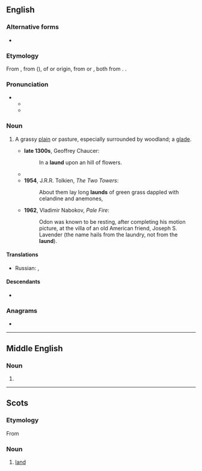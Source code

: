 ==English==

===Alternative forms===
* {{alt|en|laune}}

===Etymology===
From {{inh|en|enm|launde}}, from {{der|en|fro|lande|launde|wooded area}} ({{cog|fr|lande}}), of {{der|en|gem|-}} or {{der|en|cel-gau|-}} origin, from {{inh|en|gem-pro|*landą||land}} or {{der|en|cel-pro|*landā}}, both from {{der|en|ine-pro|*lendʰ-||land, heath}}. {{doublet|en|land}}.

===Pronunciation===
* {{IPA|en|/lɔːnd/}}
** {{audio|en|LL-Q1860 (eng)-Vealhurl-laund.wav|Audio (Southern England)}}
** {{rhymes|en|ɔːnd|s=1}}

===Noun===
{{en-noun}}

# {{lb|en|archaic}} A grassy [[plain]] or pasture, especially surrounded by woodland; a [[glade]].
#* '''late 1300s''', Geoffrey Chaucer: {{rfdatek|en|Chaucer}}<!--title?-->
#*: In a '''laund''' upon an hill of flowers.
#* {{RQ:Shakespeare Henry 6-3|3|1|text=Through this '''laund''' anon the deer will come.}}
#* '''1954''', J.R.R. Tolkien, ''The Two Towers'':
#*: About them lay long '''launds''' of green grass dappled with celandine and anemones,
#* '''1962''', Vladimir Nabokov, ''Pale Fire'':
#*: Odon was known to be resting, after completing his motion picture, at the villa of an old American friend, Joseph S. Lavender (the name hails from the laundry, not from the '''laund''').

====Translations====
{{trans-top|grassy plain or pasture}}
* Russian: {{t+|ru|поля́на}}, {{t+|ru|лужа́йка}}
{{trans-mid}}
{{trans-bottom}}

====Descendants====
* {{desc|en|lawn}}

===Anagrams===
* {{anagrams|en|a=adlnu|Lunda|dunal|ulnad}}

----

==Middle English==

===Noun===
{{head|enm|noun}}

# {{alternative form of|enm|lond}}

----

==Scots==

===Etymology===
{{dercat|sco|ang|gmw-pro|gem-pro|ine-pro|inh=3}}
From {{inh|sco|enm|lond}}

===Noun===
{{sco-noun}}

# [[land]]